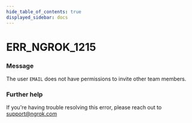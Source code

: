 ```yaml
---
hide_table_of_contents: true
displayed_sidebar: docs
---
```



# ERR_NGROK_1215

### Message

The user `EMAIL` does not have permissions to invite other team members.

### Further help

If you're having trouble resolving this error, please reach out to [support@ngrok.com](mailto:support@ngrok.com?subject=Help%20with%20ERR_NGROK_1215)

<ErrorDetails error="err_ngrok_1215" />
